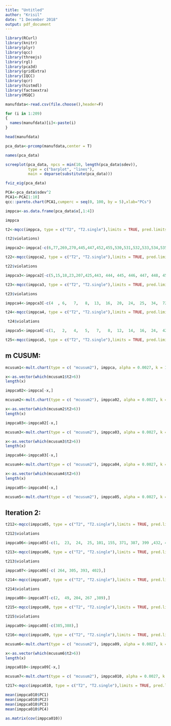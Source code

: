 ---
title: "Untitled"
author: "Krisil"
date: "1 December 2018"
output: pdf_document
---


```{r}
library(RCurl)
library(knitr)
library(plyr)
library(qcc)
library(threejs)
library(rgl)
library(pca3d)
library(gridExtra)
library(IQCC)
library(qcr)
library(histmdl)
library(factoextra)
library(MSQC)
```

```{r}
manufdata<-read.csv(file.choose(),header=F)
```

```{r}
for (i in 1:209)
{
  names(manufdata)[i]<-paste(i)
}
```

```{r}
head(manufdata)
```

```{r}
pca_data<-prcomp(manufdata,center = T)
```

```{r}
names(pca_data)

```

```{r}
screeplot(pca_data, npcs = min(10, length(pca_data$sdev)),
          type = c("barplot", "lines"),
          main = deparse(substitute(pca_data)))
```

```{r}
fviz_eig(pca_data)

```



```{r}
PCA<-pca_data$sdev^2
PCA1<-PCA[1:10]
qcc::pareto.chart(PCA1,cumperc = seq(0, 100, by = 5),xlab="PCs")
```


```{r}
imppca<-as.data.frame(pca_data$x[,1:4])
```

```{r}
imppca
```

```{r}
t2<-mqcc(imppca, type = c("T2", "T2.single"),limits = TRUE, pred.limits = FALSE,plot = TRUE,alpha=0.0027)
```

```{r}
(t2$violations)
```

```{r}
imppca2<-imppca[-c(6,77,269,270,445,447,452,455,530,531,532,533,534,535,536,537,538),]
```

```{r}
t22<-mqcc(imppca2, type = c("T2", "T2.single"),limits = TRUE, pred.limits = FALSE,plot = TRUE,alpha=0.0027)
```

```{r}
t22$violations
```


```{r}
imppca3<-imppca2[-c(5,15,18,23,207,425,443, 444, 445, 446, 447, 448, 450, 522),]
```

```{r}
t23<-mqcc(imppca3, type = c("T2", "T2.single"),limits = TRUE, pred.limits = FALSE,plot = TRUE,alpha=0.0027)
```

```{r}
t23$violations
```

```{r}
imppca4<-imppca3[-c(4  , 6,   7,   8,  13,  16,  20,  24,  25,  34,  72, 149, 318, 435, 436),]
```

```{r}
t24<-mqcc(imppca4, type = c("T2", "T2.single"),limits = TRUE, pred.limits = FALSE,plot = TRUE,alpha=0.0027)
```

```{r}
 t24$violations
```

```{r}
imppca5<-imppca4[-c(1,   2,   4,   5,   7,   8,  12,  14,  16,  24,  42,  62, 245, 437),]
```

```{r}
t25<-mqcc(imppca5, type = c("T2", "T2.single"),limits = TRUE, pred.limits = FALSE,plot = TRUE,alpha=0.0027)
```

## m CUSUM:


```{r}
mcusum1<-mult.chart(type = c( "mcusum2"), imppca, alpha = 0.0027, k = 1.5, h = 6, phase = 1, method = "sw",xlab="Sample",ylab="CUSUM Statistic")
```


```{r}
x<-as.vector(which(mcusum1$t2>6))
length(x)
```

```{r}
imppca02<-imppca[-x,]
```

```{r}
mcusum2<-mult.chart(type = c( "mcusum2"), imppca02, alpha = 0.0027, k = 1.5, h = 6, phase = 1, method = "sw")
```


```{r}
x<-as.vector(which(mcusum2$t2>6))
length(x)
```

```{r}
imppca03<-imppca02[-x,]
```

```{r}
mcusum3<-mult.chart(type = c( "mcusum2"), imppca03, alpha = 0.0027, k = 1.5, h = 6, phase = 1, method = "sw")
```

```{r}
x<-as.vector(which(mcusum3$t2>6))
length(x)
```

```{r}
imppca04<-imppca03[-x,]
```

```{r}
mcusum4<-mult.chart(type = c( "mcusum2"), imppca04, alpha = 0.0027, k = 1.5, h = 6, phase = 1, method = "sw")
```


```{r}
x<-as.vector(which(mcusum4$t2>6))
length(x)
```

```{r}
imppca05<-imppca04[-x,]
```

```{r}
mcusum5<-mult.chart(type = c( "mcusum2"), imppca05, alpha = 0.0027, k = 1.5, h = 6, phase = 1, method = "sw")
```

## Iteration 2:

```{r}
t212<-mqcc(imppca05, type = c("T2", "T2.single"),limits = TRUE, pred.limits = FALSE,plot = TRUE,alpha=0.0027)
```

```{r}
t212$violations
```

```{r}
imppca06<-imppca05[-c(1,  23,  24,  25, 101, 155, 371, 387, 399 ,432, 433),]
```

```{r}
t213<-mqcc(imppca06, type = c("T2", "T2.single"),limits = TRUE, pred.limits = FALSE,plot = TRUE,alpha=0.0027)
```

```{r}
t213$violations
```

```{r}
imppca07<-imppca06[-c( 264, 305, 393, 402),]
```

```{r}
t214<-mqcc(imppca07, type = c("T2", "T2.single"),limits = TRUE, pred.limits = FALSE,plot = TRUE,alpha=0.0027)
```

```{r}
t214$violations
```

```{r}
imppca08<-imppca07[-c(2,  49, 204, 267 ,389),]
```

```{r}
t215<-mqcc(imppca08, type = c("T2", "T2.single"),limits = TRUE, pred.limits = FALSE,plot = TRUE,alpha=0.0027)
```

```{r}
t215$violations
```

```{r}
imppca09<-imppca08[-c(385,388),]
```

```{r}
t216<-mqcc(imppca09, type = c("T2", "T2.single"),limits = TRUE, pred.limits = FALSE,plot = TRUE,alpha=0.0027)
```

```{r}
mcusum6<-mult.chart(type = c( "mcusum2"), imppca09, alpha = 0.0027, k = 1.5, h = 6, phase = 1, method = "sw")
```

```{r}
x<-as.vector(which(mcusum6$t2>6))
length(x)
```

```{r}
imppca010<-imppca09[-x,]
```

```{r}
mcusum7<-mult.chart(type = c( "mcusum2"), imppca010, alpha = 0.0027, k = 1.5, h = 6, phase = 1, method = "sw")
```

```{r}
t217<-mqcc(imppca010, type = c("T2", "T2.single"),limits = TRUE, pred.limits = FALSE,plot = TRUE,alpha=0.0027)
```


```{r}
mean(imppca010$PC1)
mean(imppca010$PC2)
mean(imppca010$PC3)
mean(imppca010$PC4)
```

```{r}
as.matrix(cov(imppca010))
```

